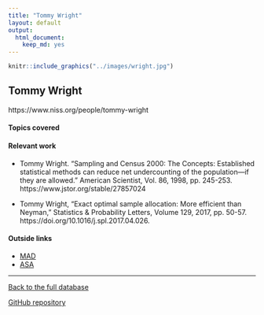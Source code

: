 ```yaml
---
title: "Tommy Wright"
layout: default
output:
  html_document:
    keep_md: yes
---
```


::: {.grid}

::: {.g-col-4}
```r
knitr::include_graphics("../images/wright.jpg")
```
:::

:::{.g-col-8}
# Tommy Wright

:::

:::

https://www.niss.org/people/tommy-wright

#### Topics covered


#### Relevant work

* Tommy Wright.  "Sampling and Census 2000: The Concepts: Established statistical methods can reduce net undercounting of the population—if they are allowed." American Scientist, Vol. 86, 1998, pp. 245-253. https://www.jstor.org/stable/27857024

* Tommy Wright, "Exact optimal sample allocation: More efficient than Neyman," Statistics & Probability Letters, Volume 129, 2017, pp. 50-57.
https://doi.org/10.1016/j.spl.2017.04.026.

#### Outside links

* [MAD](https://www.mathad.com/profile?cjhe2518292537197309136adia)
* [ASA](https://magazine.amstat.org/blog/2020/02/01/tommy-wright/)



----------------------

[Back to the full database](https://hardin47.github.io/CURV/)

[GitHub repository](https://github.com/hardin47/CURV/)

